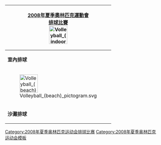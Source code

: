{| style="padding:0.3em; float:right; margin-left:15px; border:1px solid #B8C7D9; background:#f5faff; font-size:90%; line-height:1.5em"
|- style="background:#cedff2; text-align:center;"
!colspan=5|[[2008年夏季奧林匹克運動會]]<br>[[2008年夏季奧林匹克運動會排球比賽|排球比賽]]<br/>[[File:Volleyball (indoor) pictogram.svg|60px]]
|-
|'''室內排球'''
|&nbsp;
|[[2008年夏季奧林匹克運動會男子排球比賽|男子]]
|&nbsp;
|[[2008年夏季奧林匹克運動會女子排球比賽|女子]]
|- style="background:#cedff2; text-align:center;"
!colspan=5|[[File:Volleyball (beach) pictogram.svg|60px]]
|-
|'''沙灘排球'''
|&nbsp;
|[[2008年夏季奧林匹克運動會男子沙灘排球比賽|男子]]
|&nbsp;
|[[2008年夏季奧林匹克運動會女子沙灘排球比賽|女子]]
|}<noinclude>
[[Category:2008年夏季奥林匹克运动会排球比赛]]
[[Category:2008年夏季奥林匹克运动会模板]]
</noinclude>